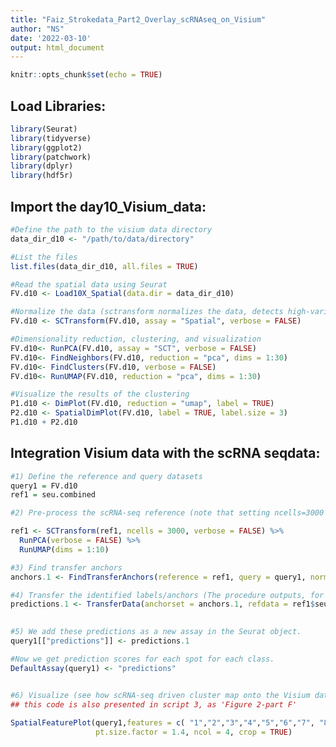 ```yaml
---
title: "Faiz_Strokedata_Part2_Overlay_scRNAseq_on_Visium"
author: "NS"
date: '2022-03-10'
output: html_document
---
```


```r
knitr::opts_chunk$set(echo = TRUE)
```

## Load Libraries:
```r

library(Seurat)
library(tidyverse)
library(ggplot2)
library(patchwork)
library(dplyr)
library(hdf5r)
```

## Import the day10_Visium_data:
```r

#Define the path to the visium data directory
data_dir_d10 <- "/path/to/data/directory"

#List the files 
list.files(data_dir_d10, all.files = TRUE)

#Read the spatial data using Seurat
FV.d10 <- Load10X_Spatial(data.dir = data_dir_d10)

#Normalize the data (sctransform normalizes the data, detects high-variance features, and stores the data in the SCT assay)
FV.d10 <- SCTransform(FV.d10, assay = "Spatial", verbose = FALSE)

#Dimensionality reduction, clustering, and visualization
FV.d10<- RunPCA(FV.d10, assay = "SCT", verbose = FALSE)
FV.d10<- FindNeighbors(FV.d10, reduction = "pca", dims = 1:30)
FV.d10<- FindClusters(FV.d10, verbose = FALSE)
FV.d10<- RunUMAP(FV.d10, reduction = "pca", dims = 1:30)

#Visualize the results of the clustering 
P1.d10 <- DimPlot(FV.d10, reduction = "umap", label = TRUE)
P2.d10 <- SpatialDimPlot(FV.d10, label = TRUE, label.size = 3)
P1.d10 + P2.d10
```

## Integration Visium data with the scRNA seqdata:
```r

#1) Define the reference and query datasets
query1 = FV.d10
ref1 = seu.combined

#2) Pre-process the scRNA-seq reference (note that setting ncells=3000 normalizes the full dataset but learns noise models on 3k cells, this speeds up SCTransform dramatically with no loss in performance)

ref1 <- SCTransform(ref1, ncells = 3000, verbose = FALSE) %>%
  RunPCA(verbose = FALSE) %>%
  RunUMAP(dims = 1:10)

#3) Find transfer anchors
anchors.1 <- FindTransferAnchors(reference = ref1, query = query1, normalization.method = "SCT")

#4) Transfer the identified labels/anchors (The procedure outputs, for each spot, a probabilistic classification for each of the scRNA-seq derived classes)
predictions.1 <- TransferData(anchorset = anchors.1, refdata = ref1$seurat_clusters, prediction.assay = TRUE, weight.reduction = query1[["pca"]], dims = 1:30) # note that you need to use 'refdata = ref1$new_clusters' for plotting with the corrected cluster.id. Please check Script 3 for more information. 
                              

#5) We add these predictions as a new assay in the Seurat object.
query1[["predictions"]] <- predictions.1

#Now we get prediction scores for each spot for each class. 
DefaultAssay(query1) <- "predictions"


#6) Visualize (see how scRNA-seq driven cluster map onto the Visium dataset)
## this code is also presented in script 3, as 'Figure 2-part F'
                                             
SpatialFeaturePlot(query1,features = c( "1","2","3","4","5","6","7", "8") , # for cluster.no starting from 1 please check script-3 
                   pt.size.factor = 1.4, ncol = 4, crop = TRUE)

```



